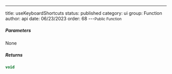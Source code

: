 ---
title: useKeyboardShortcuts
status: published
category: ui
group: Function
author: api
date: 06/23/2023
order: 68
---<Small>Public Function</Small>




##### Parameters


None

##### Returns


```ts
void
```

